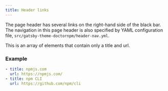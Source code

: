 ```yaml
---
title: Header links
---
```


The page header has several links on the right-hand side of the
black bar.  The navigation in this page header is also specified
by YAML configuration file, `src/gatsby-theme-doctornpm/header-nav.yml`.

This is an array of elements that contain only a title and url.

### Example

```yaml
- title: npmjs.com
  url: https://npmjs.com/
- title: npm CLI
  url: https://github.com/npm/cli
```

